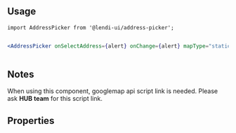 
## Usage

```
import AddressPicker from '@lendi-ui/address-picker';
```

```jsx

<AddressPicker onSelectAddress={alert} onChange={alert} mapType="static" />
             
```

## Notes

When using this component, googlemap api script link is needed. Please ask <strong>HUB team</strong> for this script link.

## Properties

<PropTable>
  <PropTable.Entry name="className" type="" defaultValue="" description=""/>
  <PropTable.Entry name="country" type="string" defaultValue="au" description="A two letter code corresponding to a country. Refer to ISO 3166-1"/>
  <PropTable.Entry name="isDisabled" type="boolean" defaultValue="false" description="Disable the Autocomplete input"/>
  <PropTable.Entry name="mapType" type="{ dynamic | none | static}" defaultValue="none" description="The map types. Dynamic = interactive map, static = map with image format, none = dont show the map"/>
  <PropTable.Entry name="onChange" required type="(event: React.ChangeEvent<HTMLInputElement>) => void" defaultValue="" description="On change from autosuggest only"/>
  <PropTable.Entry name="onSelectAddress" required type="(selection: AddressObject) => void" defaultValue="" description="When user selects the address - either from 'save' on manual entry or by selecting a suggestion from autosuggest"/>
  <PropTable.Entry name="onReset" type="() => void" defaultValue="" description="When us"/>
  <PropTable.Entry name="size" type="Size" defaultValue="md" description="Size of input"/>
  <PropTable.Entry name="regionSearchOnly" type="boolean" defaultValue="false" description="Allow user to search cities or postcodes only"/>
  <PropTable.Entry name="value" type="string" description="Default value of input"/>
</PropTable>
